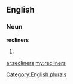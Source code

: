 ==English==

===Noun===
'''recliners'''

# {{plural of|[[recliner]]}}

[[Category:English plurals]]

[[ar:recliners]]
[[my:recliners]]